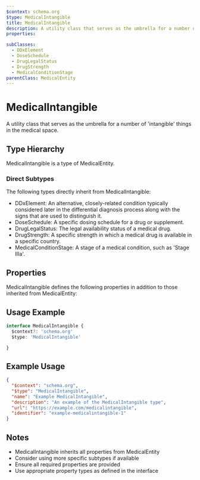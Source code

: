 ```yaml
---
$context: schema.org
$type: MedicalIntangible
title: MedicalIntangible
description: A utility class that serves as the umbrella for a number of 'intangible' things in the medical space.
properties:

subClasses:
  - DDxElement
  - DoseSchedule
  - DrugLegalStatus
  - DrugStrength
  - MedicalConditionStage
parentClass: MedicalEntity
---
```


# MedicalIntangible

A utility class that serves as the umbrella for a number of 'intangible' things in the medical space.

## Type Hierarchy

MedicalIntangible is a type of MedicalEntity.

### Direct Subtypes

The following types directly inherit from MedicalIntangible:

- DDxElement: An alternative, closely-related condition typically considered later in the differential diagnosis process along with the signs that are used to distinguish it.
- DoseSchedule: A specific dosing schedule for a drug or supplement.
- DrugLegalStatus: The legal availability status of a medical drug.
- DrugStrength: A specific strength in which a medical drug is available in a specific country.
- MedicalConditionStage: A stage of a medical condition, such as 'Stage IIIa'.

## Properties

MedicalIntangible defines the following properties in addition to those inherited from MedicalEntity:



## Usage Example

```typescript
interface MedicalIntangible {
  $context?: 'schema.org'
  $type: 'MedicalIntangible'

}
```

## Example Usage

```json
{
  "$context": "schema.org",
  "$type": "MedicalIntangible",
  "name": "Example MedicalIntangible",
  "description": "An example of the MedicalIntangible type",
  "url": "https://example.com/medicalintangible",
  "identifier": "example-medicalintangible-1"
}
```

## Notes

- MedicalIntangible inherits all properties from MedicalEntity
- Consider using more specific subtypes if available
- Ensure all required properties are provided
- Use appropriate property types as defined in the interface
